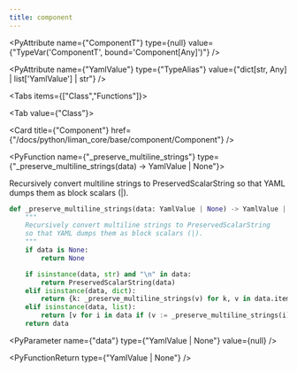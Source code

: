 ```yaml
---
title: component
---
```


<PyAttribute
  name={"ComponentT"}
  type={null}
  value={"TypeVar('ComponentT', bound='Component[Any]')"}
/>

<PyAttribute
  name={"YamlValue"}
  type={"TypeAlias"}
  value={"dict[str, Any] | list['YamlValue'] | str"}
/>

<Tabs items={["Class","Functions"]}>

<Tab value={"Class"}>

<Cards >

<Card
  title={"Component"}
  href={"/docs/python/liman_core/base/component/Component"}
/>

</Cards>

</Tab>
<Tab value={"Functions"}>

<PyFunction name={"_preserve_multiline_strings"} type={"_preserve_multiline_strings(data) -> YamlValue | None"}>

Recursively convert multiline strings to PreservedScalarString
so that YAML dumps them as block scalars (|).

<PySourceCode >

```python
def _preserve_multiline_strings(data: YamlValue | None) -> YamlValue | None:
    """
    Recursively convert multiline strings to PreservedScalarString
    so that YAML dumps them as block scalars (|).
    """
    if data is None:
        return None

    if isinstance(data, str) and "\n" in data:
        return PreservedScalarString(data)
    elif isinstance(data, dict):
        return {k: _preserve_multiline_strings(v) for k, v in data.items()}
    elif isinstance(data, list):
        return [v for i in data if (v := _preserve_multiline_strings(i)) is not None]
    return data
```

</PySourceCode>

<div >

<PyParameter name={"data"} type={"YamlValue | None"} value={null} />

</div>

<PyFunctionReturn type={"YamlValue | None"} />

</PyFunction>

</Tab>

</Tabs>
